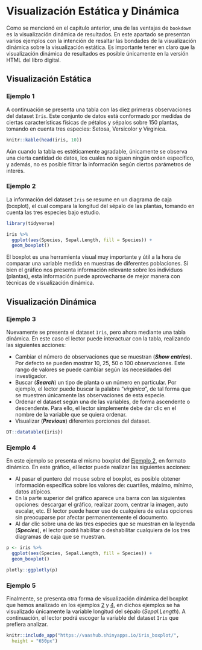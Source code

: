 # Visualización Estática y Dinámica {#visualizacion}

Como se mencionó en el capítulo anterior, una de las ventajas de ``bookdown`` es la visualización dinámica de resultados. En este apartado se presentan varios ejemplos con la intención de resaltar las bondades de la visualización dinámica sobre la visualización estática. Es importante tener en claro que la visualización dinámica de resultados es posible únicamente en la versión HTML del libro digital.

## Visualización Estática

### Ejemplo 1

A continuación se presenta una tabla con las diez primeras observaciones del dataset ``Iris``. Este conjunto de datos está conformado por medidas de ciertas características físicas de pétalos y sépalos sobre 150 plantas, tomando en cuenta tres especies: Setosa, Versicolor y Virginica.

```r
knitr::kable(head(iris, 10))
```

Aún cuando la tabla es estéticamente agradable, únicamente se observa una cierta cantidad de datos, los cuales no siguen ningún orden específico, y además, no es posible filtrar la información según ciertos parámetros de interés. 

### Ejemplo 2 {#ejm2}

La información del dataset ``Iris`` se resume en un diagrama de caja (boxplot), el cual compara la longitud del sépalo de las plantas, tomando en cuenta las tres especies bajo estudio.

```r
library(tidyverse)

iris %>% 
  ggplot(aes(Species, Sepal.Length, fill = Species)) +
  geom_boxplot()
```

El boxplot es una herramienta visual muy importante y útil a la hora de comparar una variable medida en muestras de diferentes poblaciones. Si bien el gráfico nos presenta información relevante sobre los individuos (plantas), esta información puede aprovecharse de mejor manera con técnicas de visualización dinámica.

## Visualización Dinámica

### Ejemplo 3

Nuevamente se presenta el dataset ``Iris``, pero ahora mediante una tabla dinámica. En este caso el lector puede interactuar con la tabla, realizando las siguientes acciones:

- Cambiar el número de observaciones que se muestran (***Show entries***). Por defecto se pueden mostrar 10, 25, 50 o 100 observaciones. Este rango de valores se puede cambiar según las necesidades del investigador.
- Buscar (***Search***) un tipo de planta o un número en particular. Por ejemplo, el lector puede buscar la palabra "*virginica*", de tal forma que se muestren únicamente las observaciones de esta especie.
- Ordenar el dataset según una de las variables, de forma ascendente o descendente. Para ello, el lector simplemente debe dar clic en el nombre de la variable que se quiera ordenar.
- Visualizar (***Previous***) diferentes porciones del dataset.

```r
DT::datatable({iris})
```

### Ejemplo 4 {#ejm4}

En este ejemplo se presenta el mismo boxplot del [Ejemplo 2](#ejm2), en formato dinámico. En este gráfico, el lector puede realizar las siguientes acciones:

- Al pasar el puntero del mouse sobre el boxplot, es posible obtener información específica sobre los valores de: cuartiles, máximo, mínimo, datos atípicos.
- En la parte superior del gráfico aparece una barra con las siguientes opciones: descargar el gráfico, realizar zoom, centrar la imagen, auto escalar, etc. El lector puede hacer uso de cualquiera de estas opciones sin preocuparse por afectar permanentemente el documento. 
- Al dar clic sobre una de las tres especies que se muestran en la leyenda (***Species***), el lector podrá habilitar o deshabilitar cualquiera de los tres diagramas de caja que se muestran.

```r
p <- iris %>% 
  ggplot(aes(Species, Sepal.Length, fill = Species)) +
  geom_boxplot()

plotly::ggplotly(p)
```

### Ejemplo 5

Finalmente, se presenta otra forma de visualización dinámica del boxplot que hemos analizado en los ejemplos [2](#ejm2) y [4](#ejm4), en dichos ejemplos se ha visualizado únicamente la variable longitud del sépalo (*Sepal.Length*). A continuación, el lector podrá escoger la variable del dataset ``Iris`` que prefiera analizar.

```r
knitr::include_app("https://vaashub.shinyapps.io/iris_boxplot/", 
  height = "650px")
```


